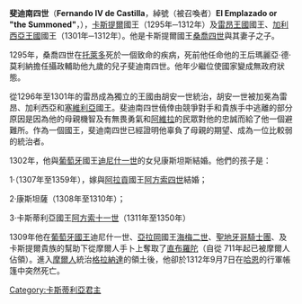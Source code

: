 {{Infobox royalty
| name         = 斐迪南四世
| image        = Fernando IV de Castilla (Ayuntamiento de León).jpg
| image_size   = 
| succession   = 卡斯提爾國王
| reign        = 1295年4月25日 — 1312年9月7日
| reign-type   
| predecessor  = [[桑喬四世_(卡斯提爾)|桑喬四世]]
| successor    = [[阿方索十一世_(卡斯提爾)|阿方索十一世]]
| house        = [[伊夫雷亞王朝|伊夫雷亞王朝]]
| father       = [[桑喬四世_(卡斯提爾)|桑喬四世]]
| mother       = [[瑪麗亞•德•莫里納|瑪麗亞•德•莫里納]]
| birth_date   = 1285年12月6日
| birth_place  = [[塞維亞|塞維亞]]
| death_date   = 1312年9月7日
| death_place  = [[哈恩_(西班牙)|哈恩]]
| burial_place = [[西班牙科爾多瓦聖希玻里堂|西班牙科爾多瓦聖希玻里堂]]
| religion     = [[羅馬天主教|羅馬天主教]]
|spouse=葡萄牙的科斯坦察}}
{{noteTA
|1=zh:若昂; zh-tw:約翰;
|2=zh:曼努埃尔; zh-tw:曼紐;
|3=zh:塞巴斯蒂昂; zh-tw:塞巴斯蒂安;
|4=zh:阿拉贡; zh-tw:亞拉岡;
|5=zh:卡斯蒂利亚; zh-tw:卡斯提爾;
|6=zh:费利佩; zh-tw:菲利普;
|7=zh:杜瓦尔特; zh-tw:杜阿爾特;
|8=zh:费尔南多; zh-tw:斐迪南;
|9=zh:费南度; zh-tw:斐迪南;
|10=zh:腓力; zh-tw:菲利普;
|11=zh:费南多; zh-tw:斐迪南;
|12=zh:曼努埃爾; zh-tw:曼紐;
|13=zh:費爾南多; zh-tw:斐迪南;
|14=zh:阿拉貢; zh-tw:亞拉岡;
|15=zh:卡斯蒂利亞; zh-tw:卡斯提爾;
|16=zh:費利佩; zh-tw:菲利普;
|17=zh:杜瓦爾特; zh-tw:杜阿爾特;
|18=zh:萊昂; zh-tw:雷昂;
|19=zh:桑查; zh-tw:桑喬;
|20=zh:菲利佩; zh-tw:菲利普
}}

'''斐迪南四世'''（'''Fernando IV de Castilla'''，綽號（被召喚者）'''El Emplazado or "the Summoned"'''，{{bd|1285年|12月6日|1312年|9月7日|catIdx=F}}），[[卡斯提爾王國|卡斯提爾]]國王（1295年─1312年）及[[雷昂王國|雷昂王國]]國王、[[加利西亞王國|加利西亞王國]]國王（1301年─1312年）。他是卡斯提爾國王[[桑喬四世_(卡斯蒂利亞)|桑喬四世]]與其妻子{{link-en|瑪麗亞·德·莫利納|María de Molina}}之子。

1295年，桑喬四世在[[托萊多|托萊多]]死於一個致命的疾病，死前他任命他的王后瑪麗亞·德·莫利納擔任攝政輔助他九歲的兒子斐迪南四世。他年少繼位使國家變成無政府狀態。

從1296年至1301年的雷昂成為獨立的王國由胡安一世統治，胡安一世被加冕為雷昂、加利西亞和[[塞維利亞|塞維利亞]]國王。斐迪南四世僥倖由競爭對手和貴族手中逃離的部分原因是因為他的母親機智及有無畏勇氣和[[阿維拉|阿維拉]]的民眾對他的忠誠而給了他一個避難所。作為一個國王，斐迪南四世已經證明他辜負了母親的期望、成為一位比較弱的統治者。

1302年，他與[[葡萄牙|葡萄牙]]國王[[迪尼什一世|迪尼什一世]]的女兒康斯坦斯結婚。他們的孩子是：

1·{{link-en|埃莉諾|Eleanor of Castile (1307–1359)}}（1307年至1359年），嫁與[[阿拉貢|阿拉貢]]國王[[阿方索四世_(阿拉貢)|阿方索四世]]結婚；

2·康斯坦薩（1308年至1310年）；

3·卡斯蒂利亞國王[[阿方索十一世_(卡斯蒂利亞)|阿方索十一世]]（1311年至1350年）

1309年他在[[葡萄牙國王|葡萄牙國王]]迪尼什一世、[[亞拉岡|亞拉岡]]國王[[海梅二世_(阿拉貢)|海梅二世]]、[[聖地牙哥騎士團|聖地牙哥騎士團]]、{{link-en|卡拉特拉瓦騎士團|Order of Calatrava}}及卡斯提爾貴族的幫助下從摩爾人手卜上奪取了[[直布羅陀|直布羅陀]]（自從 711年起已被摩爾人佔領）。進入[[摩爾人|摩爾人]]統治[[格拉納達|格拉納達]]的領土後，他卻於1312年9月7日在[[哈恩|哈恩]]的行軍帳篷中突然死亡。

{{s-start}}
{{s-hou|[[伊夫雷亞王朝|伊夫雷亞王朝]]|1285年|12月6日|1312年|9月7日}}
{{s-reg}}
{{s-before|[[桑喬四世_(卡斯蒂利亞)|桑喬四世]]}}
{{s-title|[[卡斯蒂利亞君主列表|卡斯提爾國王]]|1295年－1312年}}
{{s-after|[[阿方索十一世_(卡斯蒂利亞)|阿方索十一世]]}}
{{end box}}

{{卡斯提亞君主}}
{{雷昂君主}}
{{Authority control}}
[[Category:卡斯蒂利亞君主|Category:卡斯蒂利亞君主]]